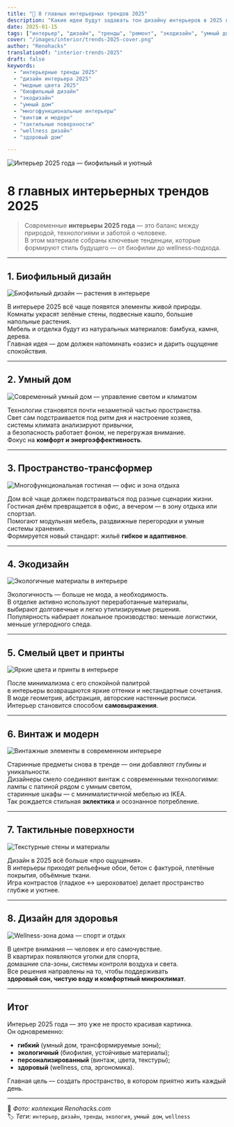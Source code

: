 ```yaml
---
title: "🌟 8 главных интерьерных трендов 2025"
description: "Какие идеи будут задавать тон дизайну интерьеров в 2025 году: от биофильного дизайна и экотрендов до wellness-подхода и умного дома."
date: 2025-01-15
tags: ["интерьер", "дизайн", "тренды", "ремонт", "экодизайн", "умный дом", "wellness"]
cover: "/images/interior/trends-2025-cover.png"
author: "Renohacks"
translationOf: "interior-trends-2025"
draft: false
keywords:
  - "интерьерные тренды 2025"
  - "дизайн интерьера 2025"
  - "модные цвета 2025"
  - "биофильный дизайн"
  - "экодизайн"
  - "умный дом"
  - "многофункциональные интерьеры"
  - "винтаж и модерн"
  - "тактильные поверхности"
  - "wellness дизайн"
  - "здоровый дом"

---
```


![Интерьер 2025 года — биофильный и уютный](/images/interior/trends-2025-cover.png)

#  8 главных интерьерных трендов 2025

> Современные **интерьеры 2025 года** — это баланс между природой, технологиями и заботой о человеке.  
В этом материале собраны ключевые тенденции, которые формируют стиль будущего — от биофилии до wellness-подхода.

---

## 1. Биофильный дизайн
![Биофильный дизайн — растения в интерьере](/images/interior/trend1-biophilic.png)

В интерьере 2025 всё чаще появятся элементы живой природы.  
Комнаты украсят зелёные стены, подвесные кашпо, большие напольные растения.  
Мебель и отделка будут из натуральных материалов: бамбука, камня, дерева.  
Главная идея — дом должен напоминать «оазис» и дарить ощущение спокойствия.

---

## 2. Умный дом
![Современный умный дом — управление светом и климатом](/images/interior/trend2-smart.png)

Технологии становятся почти незаметной частью пространства.  
Свет сам подстраивается под ритм дня и настроение хозяев,  
системы климата анализируют привычки,  
а безопасность работает фоном, не перегружая внимание.  
Фокус на **комфорт и энергоэффективность**.

---

## 3. Пространство-трансформер
![Многофункциональная гостиная — офис и зона отдыха](/images/interior/trend3-multifunctional.png)

Дом всё чаще должен подстраиваться под разные сценарии жизни.  
Гостиная днём превращается в офис, а вечером — в зону отдыха или спортзал.  
Помогают модульная мебель, раздвижные перегородки и умные системы хранения.  
Формируется новый стандарт: жильё **гибкое и адаптивное**.

---

## 4. Экодизайн
![Экологичные материалы в интерьере](/images/interior/trend4-eco.png)

Экологичность — больше не мода, а необходимость.  
В отделке активно используют переработанные материалы,  
выбирают долговечные и легко утилизируемые решения.  
Популярность набирает локальное производство: меньше логистики, меньше углеродного следа.

---

## 5. Смелый цвет и принты
![Яркие цвета и принты в интерьере](/images/interior/trend5-colors.png)

После минимализма с его спокойной палитрой  
в интерьеры возвращаются яркие оттенки и нестандартные сочетания.  
В моде геометрия, абстракция, авторские настенные росписи.  
Интерьер становится способом **самовыражения**.

---

## 6. Винтаж и модерн
![Винтажные элементы в современном интерьере](/images/interior/trend6-vintage.png)

Старинные предметы снова в тренде — они добавляют глубины и уникальности.  
Дизайнеры смело соединяют винтаж с современными технологиями:  
лампы с патиной рядом с умным светом,  
старинные шкафы — с минималистичной мебелью из IKEA.  
Так рождается стильная **эклектика** и осознанное потребление.

---

## 7. Тактильные поверхности
![Текстурные стены и материалы](/images/interior/trend7-textures.png)

Дизайн в 2025 всё больше «про ощущения».  
В интерьеры приходят рельефные обои, бетон с фактурой, плетёные покрытия, объёмные ткани.  
Игра контрастов (гладкое ↔ шероховатое) делает пространство глубже и уютнее.

---

## 8. Дизайн для здоровья
![Wellness-зона дома — спорт и отдых](/images/interior/trend8-wellness.png)

В центре внимания — человек и его самочувствие.  
В квартирах появляются уголки для спорта,  
домашние спа-зоны, системы контроля воздуха и света.  
Все решения направлены на то, чтобы поддерживать  
**здоровый сон, чистую воду и комфортный микроклимат**.

---

##  Итог

Интерьер 2025 года — это уже не просто красивая картинка.  
Он одновременно:

- **гибкий** (умный дом, трансформируемые зоны);
- **экологичный** (биофилия, устойчивые материалы);
- **персонализированный** (винтаж, цвета, текстуры);
- **здоровый** (wellness, спа, эргономика).

Главная цель — создать пространство, в котором приятно жить каждый день.

---

📸 *Фото: коллекция Renohacks.com*  
🏷️ *Теги:* `интерьер`, `дизайн`, `тренды`, `экология`, `умный дом`, `wellness`
